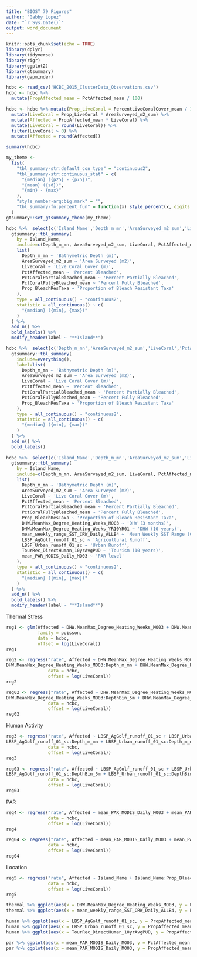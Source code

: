```yaml
---
title: "BIOST 79 Figures"
author: "Gabby Lopez"
date: "`r Sys.Date()`"
output: word_document
---
```


```r
knitr::opts_chunk$set(echo = TRUE)
library(dplyr)
library(tidyverse)
library(rigr)
library(ggplot2)
library(gtsummary)
library(gapminder)
```


```r
hcbc <- read_csv('HCBC_2015_ClusterData_Observations.csv')
hcbc <- hcbc %>%
  mutate(PropAffected_mean = PctAffected_mean / 100)

hcbc <- hcbc %>% mutate(Prop_LiveCoral = PercentLiveCoralCover_mean / 100) %>%
  mutate(LiveCoral = Prop_LiveCoral * AreaSurveyed_m2_sum) %>%
  mutate(Affected = PropAffected_mean * LiveCoral) %>% 
  mutate(LiveCoral = round(LiveCoral)) %>% 
  filter(LiveCoral > 0) %>% 
  mutate(Affected = round(Affected))

summary(hcbc)

my_theme <-
  list(
    "tbl_summary-str:default_con_type" = "continuous2",
    "tbl_summary-str:continuous_stat" = c(
      "{median} ({p25} - {p75})",
      "{mean} ({sd})",
      "{min} - {max}"
    ),
    "style_number-arg:big.mark" = "",
    "tbl_summary-fn:percent_fun" = function(x) style_percent(x, digits = 3)
  )
gtsummary::set_gtsummary_theme(my_theme)

hcbc %>%  select(c('Island_Name','Depth_m_mn','AreaSurveyed_m2_sum','LiveCoral','PctAffected_mean','PctCoralPartialBleached_mean','PctCoralFullyBleached_mean','Prop_BleachResTaxa')) %>%
  gtsummary::tbl_summary(
    by = Island_Name, 
    include=c(Depth_m_mn, AreaSurveyed_m2_sum, LiveCoral, PctAffected_mean, PctCoralPartialBleached_mean, PctCoralFullyBleached_mean, Prop_BleachResTaxa),
    list(
      Depth_m_mn ~ 'Bathymetric Depth (m)',
      AreaSurveyed_m2_sum ~ 'Area Surveyed (m2)',
      LiveCoral ~ 'Live Coral Cover (m)',
      PctAffected_mean ~ 'Percent Bleached',
      PctCoralPartialBleached_mean ~ 'Percent Partially Bleached',
      PctCoralFullyBleached_mean ~ 'Percent Fully Bleached',
      Prop_BleachResTaxa ~ 'Proportion of Bleach Resistant Taxa'
    ),
    type = all_continuous() ~ "continuous2",
    statistic = all_continuous() ~ c(
      "{median} ({min}, {max})"
    )
  ) %>%
  add_n() %>%
  bold_labels() %>%
  modify_header(label ~ "**Island**")

hcbc %>%  select(c('Depth_m_mn','AreaSurveyed_m2_sum','LiveCoral','PctAffected_mean','PctCoralPartialBleached_mean','PctCoralFullyBleached_mean','Prop_BleachResTaxa')) %>%
  gtsummary::tbl_summary(
    include=everything(),
    label=list(
      Depth_m_mn ~ 'Bathymetric Depth (m)',
      AreaSurveyed_m2_sum ~ 'Area Surveyed (m2)',
      LiveCoral ~ 'Live Coral Cover (m)',
      PctAffected_mean ~ 'Percent Bleached',
      PctCoralPartialBleached_mean ~ 'Percent Partially Bleached',
      PctCoralFullyBleached_mean ~ 'Percent Fully Bleached',
      Prop_BleachResTaxa ~ 'Proportion of Bleach Resistant Taxa'
    ),
    type = all_continuous() ~ "continuous2",
    statistic = all_continuous() ~ c(
      "{median} ({min}, {max})"
    )
  ) %>%
  add_n() %>%
  bold_labels()
  
hcbc %>%  select(c('Island_Name','Depth_m_mn','AreaSurveyed_m2_sum','LiveCoral','PctAffected_mean','PctCoralPartialBleached_mean','PctCoralFullyBleached_mean','Prop_BleachResTaxa','DHW.MeanMax_Degree_Heating_Weeks_MO03','DHW.MeanMax_Degree_Heating_Weeks_YR10YR01','mean_weekly_range_SST_CRW_Daily_ALLB4','LBSP_AgGolf_runoff_01_sc','LBSP_Urban_runoff_01_sc','TourRec_DirectHuman_10yrAvgPUD','mean_PAR_MODIS_Daily_MO03')) %>%
  gtsummary::tbl_summary(
    by = Island_Name, 
    include=c(Depth_m_mn, AreaSurveyed_m2_sum, LiveCoral, PctAffected_mean, PctCoralPartialBleached_mean, PctCoralFullyBleached_mean, Prop_BleachResTaxa,DHW.MeanMax_Degree_Heating_Weeks_MO03,DHW.MeanMax_Degree_Heating_Weeks_YR10YR01,mean_weekly_range_SST_CRW_Daily_ALLB4,LBSP_AgGolf_runoff_01_sc,LBSP_Urban_runoff_01_sc,TourRec_DirectHuman_10yrAvgPUD,mean_PAR_MODIS_Daily_MO03),
    list(
      Depth_m_mn ~ 'Bathymetric Depth (m)',
      AreaSurveyed_m2_sum ~ 'Area Surveyed (m2)',
      LiveCoral ~ 'Live Coral Cover (m)',
      PctAffected_mean ~ 'Percent Bleached',
      PctCoralPartialBleached_mean ~ 'Percent Partially Bleached',
      PctCoralFullyBleached_mean ~ 'Percent Fully Bleached',
      Prop_BleachResTaxa ~ 'Proportion of Bleach Resistant Taxa',
      DHW.MeanMax_Degree_Heating_Weeks_MO03 ~ 'DHW (3 months)',
      DHW.MeanMax_Degree_Heating_Weeks_YR10YR01 ~ 'DHW (10 years)',
      mean_weekly_range_SST_CRW_Daily_ALLB4 ~ 'Mean Weekly SST Range (C)',
      LBSP_AgGolf_runoff_01_sc ~ 'Agricultural Runoff',
      LBSP_Urban_runoff_01_sc ~ 'Urban Runoff',
      TourRec_DirectHuman_10yrAvgPUD ~ 'Tourism (10 years)',
      mean_PAR_MODIS_Daily_MO03 ~ 'PAR level'
    ),
    type = all_continuous() ~ "continuous2",
    statistic = all_continuous() ~ c(
      "{median} ({min}, {max})"
    )
  ) %>%
  add_n() %>%
  bold_labels() %>%
  modify_header(label ~ "**Island**")
```

Thermal Stress

```r
reg1 <- glm(Affected ~ DHW.MeanMax_Degree_Heating_Weeks_MO03 + DHW.MeanMax_Degree_Heating_Weeks_YR10YR01 + mean_weekly_range_SST_CRW_Daily_ALLB4 + DHW.MeanMax_Degree_Heating_Weeks_MO03:Prop_BleachResTaxa + DHW.MeanMax_Degree_Heating_Weeks_YR10YR01:Prop_BleachResTaxa + mean_weekly_range_SST_CRW_Daily_ALLB4:Prop_BleachResTaxa,
            family = poisson,
            data = hcbc,
            offset = log(LiveCoral))
reg1

reg2 <- regress("rate", Affected ~ DHW.MeanMax_Degree_Heating_Weeks_MO03 + DHW.MeanMax_Degree_Heating_Weeks_YR10YR01 + mean_weekly_range_SST_CRW_Daily_ALLB4 + DHW.MeanMax_Degree_Heating_Weeks_MO03:Prop_BleachResTaxa + DHW.MeanMax_Degree_Heating_Weeks_YR10YR01:Prop_BleachResTaxa + mean_weekly_range_SST_CRW_Daily_ALLB4:Prop_BleachResTaxa +
DHW.MeanMax_Degree_Heating_Weeks_MO03:Depth_m_mn + DHW.MeanMax_Degree_Heating_Weeks_YR10YR01:Depth_m_mn + mean_weekly_range_SST_CRW_Daily_ALLB4:Depth_m_mn,
                data = hcbc,
                offset = log(LiveCoral))
reg2

reg02 <- regress("rate", Affected ~ DHW.MeanMax_Degree_Heating_Weeks_MO03 + DHW.MeanMax_Degree_Heating_Weeks_YR10YR01 + mean_weekly_range_SST_CRW_Daily_ALLB4 + DHW.MeanMax_Degree_Heating_Weeks_MO03:Prop_BleachResTaxa + DHW.MeanMax_Degree_Heating_Weeks_YR10YR01:Prop_BleachResTaxa + mean_weekly_range_SST_CRW_Daily_ALLB4:Prop_BleachResTaxa +
DHW.MeanMax_Degree_Heating_Weeks_MO03:DepthBin_5m + DHW.MeanMax_Degree_Heating_Weeks_YR10YR01:DepthBin_5m + mean_weekly_range_SST_CRW_Daily_ALLB4:DepthBin_5m,
                data = hcbc,
                offset = log(LiveCoral))
reg02
```

Human Activity
```r
reg3 <- regress("rate", Affected ~ LBSP_AgGolf_runoff_01_sc + LBSP_Urban_runoff_01_sc + TourRec_DirectHuman_10yrAvgPUD + LBSP_AgGolf_runoff_01_sc:Prop_BleachResTaxa + LBSP_Urban_runoff_01_sc:Prop_BleachResTaxa + TourRec_DirectHuman_10yrAvgPUD:Prop_BleachResTaxa +
LBSP_AgGolf_runoff_01_sc:Depth_m_mn + LBSP_Urban_runoff_01_sc:Depth_m_mn + TourRec_DirectHuman_10yrAvgPUD:Depth_m_mn,
                data = hcbc,
                offset = log(LiveCoral))
reg3

reg03 <- regress("rate", Affected ~ LBSP_AgGolf_runoff_01_sc + LBSP_Urban_runoff_01_sc + TourRec_DirectHuman_10yrAvgPUD + LBSP_AgGolf_runoff_01_sc:Prop_BleachResTaxa + LBSP_Urban_runoff_01_sc:Prop_BleachResTaxa + TourRec_DirectHuman_10yrAvgPUD:Prop_BleachResTaxa +
LBSP_AgGolf_runoff_01_sc:DepthBin_5m + LBSP_Urban_runoff_01_sc:DepthBin_5m + TourRec_DirectHuman_10yrAvgPUD:DepthBin_5m,
                data = hcbc,
                offset = log(LiveCoral))
reg03
```

PAR
```r
reg4 <- regress("rate", Affected ~ mean_PAR_MODIS_Daily_MO03 + mean_PAR_MODIS_Daily_MO03:Prop_BleachResTaxa + mean_PAR_MODIS_Daily_MO03:Depth_m_mn,
                data = hcbc,
                offset = log(LiveCoral))
reg4

reg04 <- regress("rate", Affected ~ mean_PAR_MODIS_Daily_MO03 + mean_PAR_MODIS_Daily_MO03:Prop_BleachResTaxa + mean_PAR_MODIS_Daily_MO03:DepthBin_5m,
                data = hcbc,
                offset = log(LiveCoral))
reg04
```

Location
```r
reg5 <- regress("rate", Affected ~ Island_Name + Island_Name:Prop_BleachResTaxa + Island_Name:Depth_m_mn,
                data = hcbc,
                offset = log(LiveCoral))
reg5
```

```r
thermal %>% ggplot(aes(x = DHW.MeanMax_Degree_Heating_Weeks_MO03, y = PropAffected_mean, col = Prop_BleachResTaxa)) + geom_point() 
thermal %>% ggplot(aes(x = mean_weekly_range_SST_CRW_Daily_ALLB4, y = PropAffected_mean, col = Prop_BleachResTaxa)) + geom_point() 

human %>% ggplot(aes(x = LBSP_AgGolf_runoff_01_sc, y = PropAffected_mean, col = Prop_BleachResTaxa)) + geom_point()
human %>% ggplot(aes(x = LBSP_Urban_runoff_01_sc, y = PropAffected_mean, col = Prop_BleachResTaxa)) + geom_point()
human %>% ggplot(aes(x = TourRec_DirectHuman_10yrAvgPUD, y = PropAffected_mean, col = Prop_BleachResTaxa)) + geom_point()

par %>% ggplot(aes(x = mean_PAR_MODIS_Daily_MO03, y = PctAffected_mean, col = factor(DepthBin_5m))) + geom_point() + labs(x='Mean Daily PAR (umol/sec)', y='Percent of Bleached Coral (%)', main='PAR levels and Percentage of Bleached Coral by Bathymetric Depth') + scale_colour_discrete(name='Bathymetric Depth (m)', breaks=c("[0,5]","(5,10]","(10,15]"), labels=c("<= 5","> 5 and <= 10","> 10 and <= 15")) + geom_jitter()
par %>% ggplot(aes(x = mean_PAR_MODIS_Daily_MO03, y = PropAffected_mean, col = Prop_BleachResTaxa)) + geom_point(aes(shape=factor(DepthBin_5m)))
```

